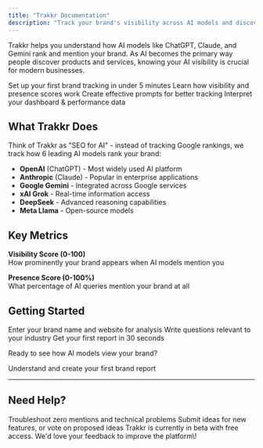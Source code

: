 ```yaml
---
title: "Trakkr Documentation"
description: "Track your brand's visibility across AI models and discover how artificial intelligence sees your business"
---
```


Trakkr helps you understand how AI models like ChatGPT, Claude, and Gemini rank and mention your brand. As AI becomes the primary way people discover products and services, knowing your AI visibility is crucial for modern businesses.

<CardGroup cols={2}>
  <Card title="Getting Started" icon="rocket" href="/getting-started">
    Set up your first brand tracking in under 5 minutes
  </Card>
  <Card title="Understanding Scores" icon="chart-line" href="/understanding-scores">
    Learn how visibility and presence scores work
  </Card>
  <Card title="Writing Prompts" icon="message-question" href="/working-with-prompts">
    Create effective prompts for better tracking
  </Card>
  <Card title="Reading Reports" icon="file" href="/reading-reports">
    Interpret your dashboard & performance data
  </Card>
</CardGroup>

## What Trakkr Does

Think of Trakkr as "SEO for AI" - instead of tracking Google rankings, we track how 6 leading AI models rank your brand:

- **OpenAI** (ChatGPT) - Most widely used AI platform
- **Anthropic** (Claude) - Popular in enterprise applications
- **Google Gemini** - Integrated across Google services
- **xAI Grok** - Real-time information access
- **DeepSeek** - Advanced reasoning capabilities
- **Meta Llama** - Open-source models

## Key Metrics

**Visibility Score (0-100)**\
How prominently your brand appears when AI models mention you

**Presence Score (0-100%)**\
What percentage of AI queries mention your brand at all

## Getting Started

<Steps>
  <Step title="Add Your Brand">
    Enter your brand name and website for analysis
  </Step>
  <Step title="Create Prompts">
    Write questions relevant to your industry
  </Step>
  <Step title="View Results">
    Get your first report in 30 seconds
  </Step>
</Steps>

Ready to see how AI models view your brand?

<Card title="Get Started" icon="play" href="/getting-started">
  Understand and create your first brand report
</Card>

---

## Need Help?

<CardGroup cols={2}>
  <Card title="Common Issues" icon="wrench" href="/troubleshooting">
    Troubleshoot zero mentions and technical problems
  </Card>
  <Card title="Feature Request" icon="sparkles" href="https://trakkr.featurebase.app/roadmap">
    Submit ideas for new features, or vote on proposed ideas
  </Card>
</CardGroup>

<Note>
  Trakkr is currently in beta with free access. We'd love your feedback to improve the platform\!
</Note>